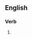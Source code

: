==English==

===Verb===
{{head|en|present participle}}

# {{present participle of|resubscribe|lang=en|nocat=1}}